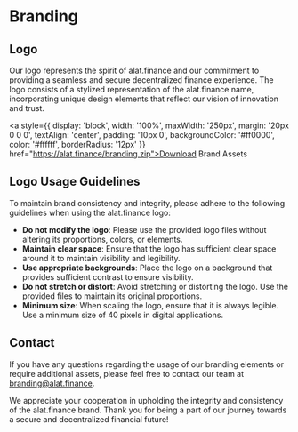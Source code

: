 
# Branding

## Logo

Our logo represents the spirit of alat.finance and our commitment to providing a seamless and secure decentralized finance experience. The logo consists of a stylized representation of the alat.finance name, incorporating unique design elements that reflect our vision of innovation and trust.

<a style={{
    display: 'block',
    width: '100%',
    maxWidth: '250px',
    margin: '20px 0 0 0',
    textAlign: 'center',
    padding: '10px 0',
    backgroundColor: '#ff0000',
    color: '#ffffff',
    borderRadius: '12px'
}} href="https://alat.finance/branding.zip">Download Brand Assets</a>

## Logo Usage Guidelines

To maintain brand consistency and integrity, please adhere to the following guidelines when using the alat.finance logo:

- **Do not modify the logo**: Please use the provided logo files without altering its proportions, colors, or elements.
- **Maintain clear space**: Ensure that the logo has sufficient clear space around it to maintain visibility and legibility.
- **Use appropriate backgrounds**: Place the logo on a background that provides sufficient contrast to ensure visibility.
- **Do not stretch or distort**: Avoid stretching or distorting the logo. Use the provided files to maintain its original proportions.
- **Minimum size**: When scaling the logo, ensure that it is always legible. Use a minimum size of 40 pixels in digital applications.

## Contact

If you have any questions regarding the usage of our branding elements or require additional assets, please feel free to contact our team at branding@alat.finance.

We appreciate your cooperation in upholding the integrity and consistency of the alat.finance brand. Thank you for being a part of our journey towards a secure and decentralized financial future!